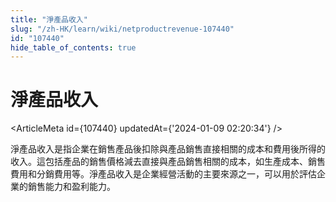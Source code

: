 ```yaml
---
title: "淨產品收入"
slug: "/zh-HK/learn/wiki/netproductrevenue-107440"
id: "107440"
hide_table_of_contents: true
---
```



<Breadcrumbs current="淨產品收入" />

# 淨產品收入

<ArticleMeta id={107440} updatedAt={'2024-01-09 02:20:34'} />
<div className='border-solid border-b border-t-0 my-4 border-[var(--ifm-color-gray-300)]' />

淨產品收入是指企業在銷售產品後扣除與產品銷售直接相關的成本和費用後所得的收入。這包括產品的銷售價格減去直接與產品銷售相關的成本，如生產成本、銷售費用和分銷費用等。淨產品收入是企業經營活動的主要來源之一，可以用於評估企業的銷售能力和盈利能力。
